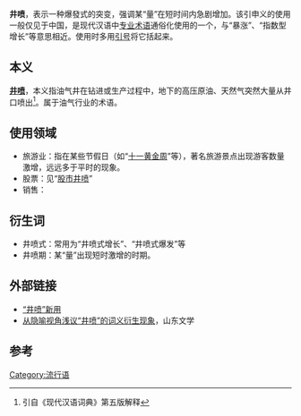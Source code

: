 '''井喷'''，表示一种爆發式的突变，强调某“量”在短时间内急剧增加。该引申义的使用一般仅见于中国，是现代汉语中[[专业术语|专业术语]]通俗化使用的一个，与“暴涨”、“指数型增长”等意思相近。使用时多用[[引号|引号]]将它括起来。

== 本义 ==
'''[[井喷|井喷]]'''，本义指油气井在钻进或生产过程中，地下的高压原油、天然气突然大量从井口喷出<ref>引自《现代汉语词典》第五版解释</ref>。属于油气行业的术语。

== 使用领域 ==
*旅游业：指在某些节假日（如“[[黄金周|十一黄金周]]”等），著名旅游景点出现游客数量激增，远远多于平时的现象。
*股票：见“[[股市井喷|股市井喷]]”
*销售：

== 衍生词 ==
*井喷式：常用为“井喷式增长”、“井喷式爆发”等
*井喷期：某“量”出现短时激增的时期。

== 外部链接 ==
*[http://www.qikan.com.cn/Article/zxyj/zxyj201109/zxyj20110927.html “井喷”新用]{{Webarchive|url=https://archive.is/20130101110533/http://www.qikan.com.cn/Article/zxyj/zxyj201109/zxyj20110927.html |date=2013-01-01 }}
*[http://www.sdwenxue.org/news/zxyd/qita/20101014/1010149032817.html 从隐喻视角浅议“井喷”的词义衍生现象]{{dead link|date=2017年11月 |bot=InternetArchiveBot |fix-attempted=yes }}，山东文学

== 参考 ==
{{reflist}}

[[Category:流行语|Category:流行语]]